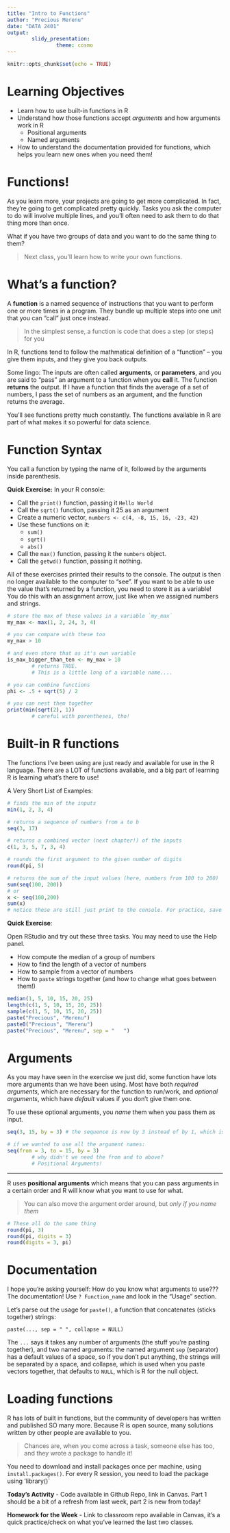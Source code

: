 ```yaml
---
title: "Intro to Functions"
author: "Precious Merenu"
date: "DATA 2401"
output: 
        slidy_presentation: 
                theme: cosmo
---
```


```r
knitr::opts_chunk$set(echo = TRUE)
```

# Learning Objectives 

* Learn how to use built-in functions in R
* Understand how those functions accept *arguments* and how arguments work in R
   + Positional arguments
   + Named arguments
* How to understand the documentation provided for functions, which helps you learn new ones when you need them! 

# Functions! 

As you learn more, your projects are going to get more complicated. In fact, they're going to get complicated pretty quickly. Tasks you ask the computer to do will involve multiple lines, and you'll often need to ask them to do that thing more than once. 

What if you have two groups of data and you want to do the same thing to them? 

> Next class, you'll learn how to write your own functions. 

# What's a function? 

A **function** is a named sequence of instructions that you want to perform one or more times in a program. They bundle up multiple steps into one unit that you can "call" just once instead. 

> In the simplest sense, a function is code that does a step (or steps) for you

In R, functions tend to follow the mathmatical definition of a "function" -- you give them inputs, and they give you back outputs. 

Some lingo: The inputs are often called **arguments**, or **parameters**, and you are said to "pass" an argument to a function when you **call** it.  The function **returns** the output. If I have a function that finds the average of a set of numbers, I pass the set of numbers as an argument, and the function returns the average. 

You'll see functions pretty much constantly. The functions available in R are part of what makes it so powerful for data science. 

# Function Syntax

You call a function by typing the name of it, followed by the arguments inside parenthesis.

**Quick Exercise:** In your R console:

- Call the `print()` function, passing it `Hello World`
- Call the `sqrt()` function, passing it 25 as an argument
- Create a numeric vector, `numbers <- c(4, -8, 15, 16, -23, 42)`
- Use these functions on it:
  * `sum()`
  * `sqrt()`
  * `abs()`
- Call the `max()` function, passing it the `numbers` object. 
- Call the `getwd()` function, passing it nothing.

All of these exercises printed their results to the console. The output is then no longer available to the computer to "see". If you want to be able to use the value that's returned by a function, you need to store it as a variable! You do this with an assignment arrow, just like when we assigned numbers and strings.

```r
# store the max of these values in a variable `my_max`
my_max <- max(1, 2, 24, 3, 4)

# you can compare with these too
my_max > 10

# and even store that as it's own variable
is_max_bigger_than_ten <- my_max > 10
        # returns TRUE. 
        # This is a little long of a variable name....

# you can combine functions
phi <- .5 + sqrt(5) / 2 

# you can nest them together
print(min(sqrt(2), 1)) 
        # careful with parentheses, tho! 
```

# Built-in R functions

The functions I've been using are just ready and available for use in the R language. There are a LOT of functions available, and a big part of learning R is learning what's there to use!

A Very Short List of Examples: 

```r
# finds the min of the inputs
min(1, 2, 3, 4) 

# returns a sequence of numbers from a to b
seq(3, 17) 

# returns a combined vector (next chapter!) of the inputs
c(1, 3, 5, 7, 3, 4)

# rounds the first argument to the given number of digits
round(pi, 5) 

# returns the sum of the input values (here, numbers from 100 to 200)
sum(seq(100, 200)) 
# or
x <- seq(100,200)
sum(x)
# notice these are still just print to the console. For practice, save it to a variable, something like sum_x
```


**Quick Exercise**:

Open RStudio and try out these three tasks. You may need to use the Help panel.

 - How compute the median of a group of numbers
 - How to find the length of a vector of numbers
 - How to sample from a vector of numbers
 - How to `paste` strings together (and how to change what goes between them!)
 
```r
median(1, 5, 10, 15, 20, 25)
length(c(1, 5, 10, 15, 20, 25))
sample(c(1, 5, 10, 15, 20, 25))
paste("Precious", "Merenu")
paste0("Precious", "Merenu")
paste("Precious", "Merenu", sep = "   ")
```
 
# Arguments

As you may have seen in the exercise we just did, some function have lots more arguments than we have been using. Most have both *required arguments*, which are necessary for the function to run/work, and *optional arguments*, which have *default* values if you don't give them one.

To use these optional arguments, you *name* them when you pass them as input. 

```r
seq(3, 15, by = 3) # the sequence is now by 3 instead of by 1, which is the default

# if we wanted to use all the argument names:
seq(from = 3, to = 15, by = 3) 
        # why didn't we need the from and to above?
        # Positional Arguments! 
```

---

R uses **positional arguments** which means that you can pass arguments in a certain order and R will know what you want to use for what. 

> You can also move the argument order around, but *only if you name them*

```r
# These all do the same thing
round(pi, 3)
round(pi, digits = 3)
round(digits = 3, pi)
```

# Documentation 

I hope you're asking yourself: How do you know what arguments to use??? The documentation! Use `? Function_name` and look in the "Usage" section. 

Let's parse out the usage for `paste()`, a function that concatenates (sticks together) strings: 

```
paste(..., sep = " ", collapse = NULL)
```

The `...` says it takes any number of arguments (the stuff you're pasting together), and two named arguments: the named argument `sep` (separator) has a default values of a space, so if you don't put anything, the strings will be separated by a space, and collapse, which is used when you paste vectors together, that defaults to `NULL`, which is R for the null object. 


# Loading functions

R has lots of built in functions, but the community of developers has written and published SO many more. Because R is open source, many solutions written by other people are available to you.

> Chances are, when you come across a task, someone else has too, and they wrote a package to handle it! 

You need to download and install packages once per machine, using `install.packages()`. For every R session, you need to load the package using 'library()`

**Today's Activity** - Code available in Github Repo, link in Canvas. Part 1 should be a bit of a refresh from last week, part 2 is new from today! 

**Homework for the Week** - Link to classroom repo available in Canvas, it's a quick practice/check on what you've learned the last two classes. 












